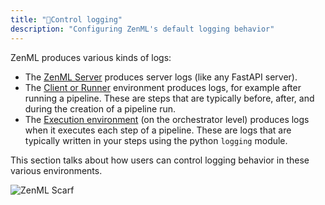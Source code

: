 ```yaml
---
title: "🌲Control logging"
description: "Configuring ZenML's default logging behavior"
---
```


ZenML produces various kinds of logs:

* The [ZenML Server](/getting-started/deploying-zenml) produces server logs (like any FastAPI server).
* The [Client or Runner](/how-to/configure-python-environments#client-environment-or-the-runner-environment) environment produces logs, for example after running a pipeline. These are steps that are typically before, after, and during the creation of a pipeline run.
* The [Execution environment](/how-to/configure-python-environments#execution-environments) (on the orchestrator level) produces logs when it executes each step of a pipeline. These are logs that are typically written in your steps using the python `logging` module.

This section talks about how users can control logging behavior in these various environments.

![ZenML Scarf](/images/how-to)